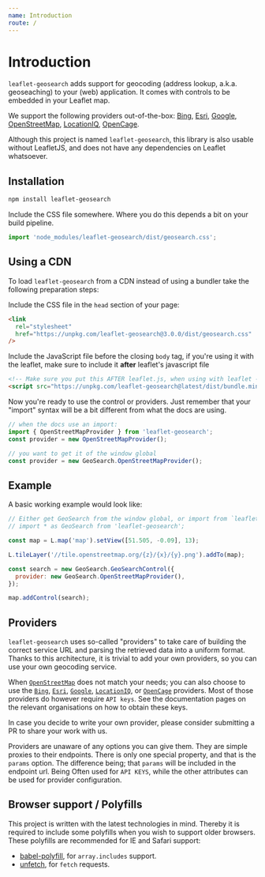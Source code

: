 ```yaml
---
name: Introduction
route: /
---
```



# Introduction

`leaflet-geosearch` adds support for geocoding (address lookup, a.k.a. geoseaching) to your (web) application. It comes with controls to be embedded in your Leaflet map.

We support the following providers out-of-the-box: [Bing](./providers/bing), [Esri](./providers/esri), [Google](./providers/google), [OpenStreetMap](./providers/openstreetmap), [LocationIQ](./providers/locationiq), [OpenCage](./providers/opencage).

Although this project is named `leaflet-geosearch`, this library is also usable without LeafletJS, and does not have any dependencies on Leaflet whatsoever.

<Playground>
  <Map />
</Playground>

## Installation

```bash
npm install leaflet-geosearch
```

Include the CSS file somewhere. Where you do this depends a bit on your build pipeline.

```js
import 'node_modules/leaflet-geosearch/dist/geosearch.css';
```

## Using a CDN

To load `leaflet-geosearch` from a CDN instead of using a bundler take the following preparation steps:

Include the CSS file in the `head` section of your page:

```html
<link
  rel="stylesheet"
  href="https://unpkg.com/leaflet-geosearch@3.0.0/dist/geosearch.css"
/>
```

Include the JavaScript file before the closing `body` tag, if you're using it with the leaflet, make sure to include it **after** leaflet's javascript file

```html
<!-- Make sure you put this AFTER leaflet.js, when using with leaflet -->
<script src="https://unpkg.com/leaflet-geosearch@latest/dist/bundle.min.js"></script>
```

Now you're ready to use the control or providers. Just remember that your "import" syntax will be a bit different from what the docs are using.

```js
// when the docs use an import:
import { OpenStreetMapProvider } from 'leaflet-geosearch';
const provider = new OpenStreetMapProvider();

// you want to get it of the window global
const provider = new GeoSearch.OpenStreetMapProvider();
```

## Example

A basic working example would look like:

```js
// Either get GeoSearch from the window global, or import from `leaflet-geosearch`
// import * as GeoSearch from 'leaflet-geosearch';

const map = L.map('map').setView([51.505, -0.09], 13);

L.tileLayer('//tile.openstreetmap.org/{z}/{x}/{y}.png').addTo(map);

const search = new GeoSearch.GeoSearchControl({
  provider: new GeoSearch.OpenStreetMapProvider(),
});

map.addControl(search);
```

## Providers

`leaflet-geosearch` uses so-called "providers" to take care of building the correct service URL and parsing the retrieved data into a uniform format. Thanks to this architecture, it is trivial to add your own providers, so you can use your own geocoding service.

When [`OpenStreetMap`](./providers/openstreetmap) does not match your needs; you can also choose to use the [`Bing`](./providers/bing), [`Esri`](./providers/esri), [`Google`](./providers/google), [`LocationIQ`](./providers/locationiq), or [`OpenCage`](./providers/opencage) providers. Most of those providers do however require `API keys`. See the documentation pages on the relevant organisations on how to obtain these keys.

In case you decide to write your own provider, please consider submitting a PR to share your work with us.

Providers are unaware of any options you can give them. They are simple proxies to their endpoints. There is only one special property, and that is the `params` option. The difference being; that `params` will be included in the endpoint url. Being Often used for `API KEYS`, while the other attributes can be used for provider configuration.

## Browser support / Polyfills

This project is written with the latest technologies in mind. Thereby it is required to include some polyfills when you wish to support older browsers. These polyfills are recommended for IE and Safari support:

- [babel-polyfill][1], for `array.includes` support.
- [unfetch][2], for `fetch` requests.

[1]: https://npm.im/babel-polyfill
[2]: https://npm.im/unfetch
